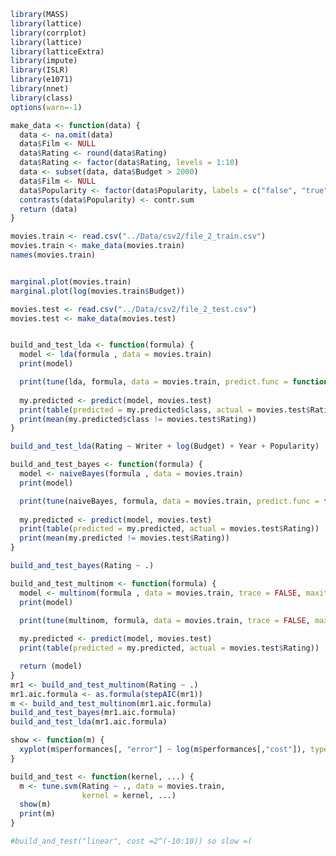 
```r
library(MASS)
library(lattice)
library(corrplot)
library(lattice)
library(latticeExtra)
library(impute)
library(ISLR)
library(e1071)
library(nnet)
library(class)
options(warn=-1)

make_data <- function(data) {
  data <- na.omit(data)
  data$Film <- NULL
  data$Rating <- round(data$Rating)
  data$Rating <- factor(data$Rating, levels = 1:10)
  data <- subset(data, data$Budget > 2000)
  data$Film <- NULL
  data$Popularity <- factor(data$Popularity, labels = c("false", "true"))
  contrasts(data$Popularity) <- contr.sum
  return (data)
}

movies.train <- read.csv("../Data/csv2/file_2_train.csv")
movies.train <- make_data(movies.train)
names(movies.train)


marginal.plot(movies.train)
marginal.plot(log(movies.train$Budget))

movies.test <- read.csv("../Data/csv2/file_2_test.csv")
movies.test <- make_data(movies.test)


build_and_test_lda <- function(formula) {
  model <- lda(formula , data = movies.train)
  print(model)

  print(tune(lda, formula, data = movies.train, predict.func = function(...) predict(...)$class, tunecontrol = tune.control(sampling = "cross",cross = 10)))
  
  my.predicted <- predict(model, movies.test)
  print(table(predicted = my.predicted$class, actual = movies.test$Rating))
  print(mean(my.predicted$class != movies.test$Rating))
}

build_and_test_lda(Rating ~ Writer + log(Budget) + Year + Popularity)

build_and_test_bayes <- function(formula) {
  model <- naiveBayes(formula , data = movies.train)
  print(model)

  print(tune(naiveBayes, formula, data = movies.train, predict.func = function(...) predict(...), tunecontrol = tune.control(sampling = "cross",cross = 10)))
  
  my.predicted <- predict(model, movies.test)
  print(table(predicted = my.predicted, actual = movies.test$Rating))
  print(mean(my.predicted != movies.test$Rating))
}

build_and_test_bayes(Rating ~ .)

build_and_test_multinom <- function(formula) {
  model <- multinom(formula , data = movies.train, trace = FALSE, maxit = 3000)
  print(model)

  print(tune(multinom, formula, data = movies.train, trace = FALSE, maxit = 3000, predict.func = function(...) predict(...), tunecontrol = tune.control(sampling = "cross",cross = 10)))
  
  my.predicted <- predict(model, movies.test)
  print(table(predicted = my.predicted, actual = movies.test$Rating))

  return (model)
}
mr1 <- build_and_test_multinom(Rating ~ .)
mr1.aic.formula <- as.formula(stepAIC(mr1))
m <- build_and_test_multinom(mr1.aic.formula)
build_and_test_bayes(mr1.aic.formula)
build_and_test_lda(mr1.aic.formula)

show <- function(m) {
  xyplot(m$performances[, "error"] ~ log(m$performances[,"cost"]), type = "b")
}

build_and_test <- function(kernel, ...) {
  m <- tune.svm(Rating ~ ., data = movies.train, 
                kernel = kernel, ...)
  show(m)
  print(m)
}

#build_and_test("linear", cost =2^(-10:10)) so slow =(



```

